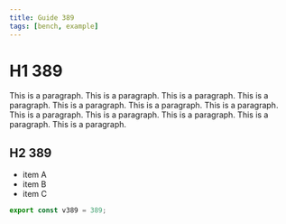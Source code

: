 ```yaml
---
title: Guide 389
tags: [bench, example]
---
```


# H1 389

This is a paragraph. This is a paragraph. This is a paragraph. This is a paragraph. This is a paragraph. This is a paragraph. This is a paragraph. This is a paragraph. This is a paragraph. This is a paragraph. This is a paragraph. This is a paragraph. 

## H2 389

- item A
- item B
- item C

```ts
export const v389 = 389;
```